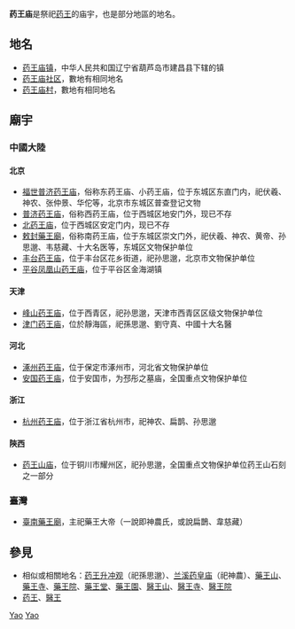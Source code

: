 '''药王庙'''是祭祀[[药王|药王]]的庙宇，也是部分地區的地名。

==地名==
*[[药王庙镇|药王庙镇]]，中华人民共和国辽宁省葫芦岛市建昌县下辖的镇
*[[药王庙社区|药王庙社区]]，數地有相同地名
*[[药王庙村|药王庙村]]，數地有相同地名

==廟宇==
===中國大陸===
====北京====
*[[福世普济药王庙|福世普济药王庙]]，俗称东药王庙、小药王庙，位于东城区东直门内，祀伏羲、神农、张仲景、华佗等，北京市东城区普查登记文物
*[[普济药王庙|普济药王庙]]，俗称西药王庙，位于西城区地安门外，现已不存
*[[北药王庙|北药王庙]]，位于西城区安定门内，现已不存
*[[敕封藥王廟|敕封藥王廟]]，俗称南药王庙，位于东城区崇文门外，祀伏羲、神农、黄帝、孙思邈、韦慈藏、十大名医等，东城区文物保护单位
*[[丰台药王庙|丰台药王庙]]，位于丰台区花乡街道，祀孙思邈，北京市文物保护单位
*[[平谷凤凰山药王庙|平谷凤凰山药王庙]]，位于平谷区金海湖镇
====天津====
*[[峰山药王庙|峰山药王庙]]，位于西青区，祀孙思邈，天津市西青区区级文物保护单位
*[[津门药王庙|津门药王庙]]，位於靜海區，祀孫思邈、劉守真、中國十大名醫
====河北====
*[[涿州药王庙|涿州药王庙]]，位于保定市涿州市，河北省文物保护单位
*[[安国药王庙|安国药王庙]]，位于安国市，为邳彤之墓庙，全国重点文物保护单位
====浙江====
*[[药王庙_(杭州)|杭州药王庙]]，位于浙江省杭州市，祀神农、扁鹊、孙思邈
====陝西====
*[[药王山庙|药王山庙]]，位于铜川市耀州区，祀孙思邈，全国重点文物保护单位药王山石刻之一部分
===臺灣===
*[[臺南藥王廟|臺南藥王廟]]，主祀藥王大帝（一說即神農氏，或說扁鵲、韋慈藏）

== 參見 ==
* 相似或相關地名：[[药王升冲观|药王升冲观]]（祀孫思邈）、[[兰溪药皇庙|兰溪药皇庙]]（祀神農）、[[藥王山|藥王山]]、[[藥王寺|藥王寺]]、[[藥王院|藥王院]]、[[藥王堂|藥王堂]]、[[藥王園|藥王園]]、[[醫王山|醫王山]]、[[醫王寺|醫王寺]]、[[醫王院|醫王院]]
* [[药王|药王]]、[[醫王|醫王]]

{{Disambiguation|Cat=三字消歧义|Yao}}
[[Category:三字廟宇消歧義|Yao]]
[[Category:三字中国地名消歧义|Yao]]